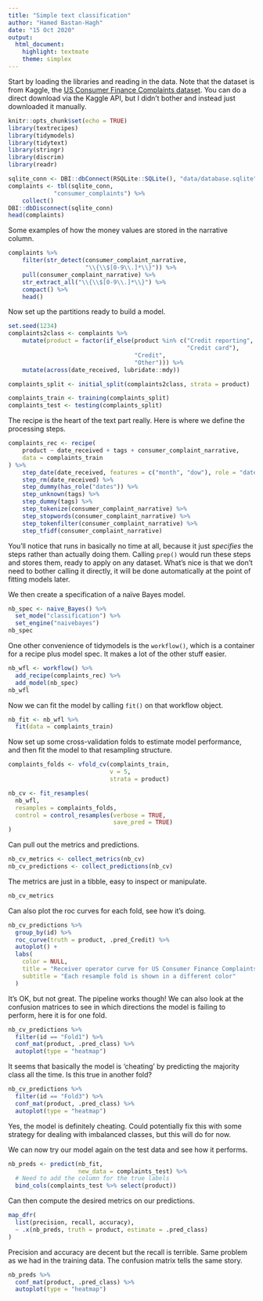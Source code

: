 ```yaml
---
title: "Simple text classification"
author: "Hamed Bastan-Hagh"
date: "15 Oct 2020"
output: 
  html_document: 
    highlight: textmate
    theme: simplex
---
```


Start by loading the libraries and reading in the data. Note that the dataset is from Kaggle, the [US Consumer Finance Complaints dataset](https://www.kaggle.com/cfpb/us-consumer-finance-complaints). You can do a direct download via the Kaggle API, but I didn't bother and instead just downloaded it manually. 

```r
knitr::opts_chunk$set(echo = TRUE)
library(textrecipes)
library(tidymodels)
library(tidytext)
library(stringr)
library(discrim)
library(readr)
```

```r
sqlite_conn <- DBI::dbConnect(RSQLite::SQLite(), "data/database.sqlite")
complaints <- tbl(sqlite_conn, 
             "consumer_complaints") %>% 
    collect()
DBI::dbDisconnect(sqlite_conn)
head(complaints)
```

Some examples of how the money values are stored in the narrative column. 

```r
complaints %>% 
    filter(str_detect(consumer_complaint_narrative, 
                      "\\{\\$[0-9\\.]*\\}")) %>% 
    pull(consumer_complaint_narrative) %>% 
    str_extract_all("\\{\\$[0-9\\.]*\\}") %>% 
    compact() %>% 
    head()
```

Now set up the partitions ready to build a model. 

```r
set.seed(1234)
complaints2class <- complaints %>%
    mutate(product = factor(if_else(product %in% c("Credit reporting", 
                                                   "Credit card"), 
                                    "Credit", 
                                    "Other"))) %>% 
    mutate(across(date_received, lubridate::mdy))

complaints_split <- initial_split(complaints2class, strata = product)

complaints_train <- training(complaints_split)
complaints_test <- testing(complaints_split)
```

The recipe is the heart of the text part really. Here is where we define the processing steps. 

```r
complaints_rec <- recipe(
    product ~ date_received + tags + consumer_complaint_narrative,
    data = complaints_train
) %>% 
    step_date(date_received, features = c("month", "dow"), role = "dates") %>% 
    step_rm(date_received) %>% 
    step_dummy(has_role("dates")) %>% 
    step_unknown(tags) %>% 
    step_dummy(tags) %>% 
    step_tokenize(consumer_complaint_narrative) %>% 
    step_stopwords(consumer_complaint_narrative) %>% 
    step_tokenfilter(consumer_complaint_narrative) %>% 
    step_tfidf(consumer_complaint_narrative)
```

You'll notice that runs in basically no time at all, because it just _specifies_ the steps rather than actually doing them. Calling `prep()` would run these steps and stores them, ready to apply on any dataset. What's nice is that we don't need to bother calling it directly, it will be done automatically at the point of fitting models later. 

We then create a specification of a naïve Bayes model. 

```r
nb_spec <- naive_Bayes() %>% 
  set_mode("classification") %>% 
  set_engine("naivebayes")
nb_spec
```

One other convenience of tidymodels is the `workflow()`, which is a container for a recipe plus model spec. It makes a lot of the other stuff easier. 

```r
nb_wfl <- workflow() %>% 
  add_recipe(complaints_rec) %>% 
  add_model(nb_spec)
nb_wfl
```

Now we can fit the model by calling `fit()` on that workflow object. 

```r
nb_fit <- nb_wfl %>% 
  fit(data = complaints_train)
```

Now set up some cross-validation folds to estimate model performance, and then fit the model to that resampling structure. 

```r
complaints_folds <- vfold_cv(complaints_train, 
                             v = 5, 
                             strata = product)
```


```r
nb_cv <- fit_resamples(
  nb_wfl,
  resamples = complaints_folds,
  control = control_resamples(verbose = TRUE, 
                              save_pred = TRUE)
)
```

Can pull out the metrics and predictions. 

```r
nb_cv_metrics <- collect_metrics(nb_cv)
nb_cv_predictions <- collect_predictions(nb_cv)
```

The metrics are just in a tibble, easy to inspect or manipulate. 

```r
nb_cv_metrics
```

Can also plot the roc curves for each fold, see how it's doing. 

```r
nb_cv_predictions %>%
  group_by(id) %>%
  roc_curve(truth = product, .pred_Credit) %>%
  autoplot() +
  labs(
    color = NULL,
    title = "Receiver operator curve for US Consumer Finance Complaints",
    subtitle = "Each resample fold is shown in a different color"
  )
```

It's OK, but not great. The pipeline works though! We can also look at the confusion matrices to see in which directions the model is failing to perform, here it is for one fold.  

```r
nb_cv_predictions %>%
  filter(id == "Fold1") %>%
  conf_mat(product, .pred_class) %>%
  autoplot(type = "heatmap")
```

It seems that basically the model is 'cheating' by predicting the majority class all the time. Is this true in another fold?

```r
nb_cv_predictions %>%
  filter(id == "Fold3") %>%
  conf_mat(product, .pred_class) %>%
  autoplot(type = "heatmap")
```

Yes, the model is definitely cheating. Could potentially fix this with some strategy for dealing with imbalanced classes, but this will do for now. 

We can now try our model again on the test data and see how it performs. 

```r
nb_preds <- predict(nb_fit, 
                    new_data = complaints_test) %>% 
  # Need to add the column for the true labels
  bind_cols(complaints_test %>% select(product))
```

Can then compute the desired metrics on our predictions. 

```r
map_dfr(
  list(precision, recall, accuracy), 
  ~ .x(nb_preds, truth = product, estimate = .pred_class)
)
```

Precision and accuracy are decent but the recall is terrible. Same problem as we had in the training data. The confusion matrix tells the same story. 

```r
nb_preds %>% 
  conf_mat(product, .pred_class) %>%
  autoplot(type = "heatmap")
```


